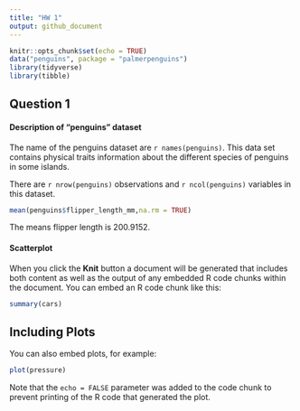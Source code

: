 ```yaml
---
title: "HW 1"
output: github_document
---
```


```r
knitr::opts_chunk$set(echo = TRUE)
data("penguins", package = "palmerpenguins")
library(tidyverse)
library(tibble)

```


## Question 1

#### Description of "penguins" dataset

The name of the penguins dataset are `r names(penguins)`.
This data set contains physical traits information about the different species of penguins in some islands. 


There are `r nrow(penguins)` observations and `r ncol(penguins)` variables in this dataset. 


```r
mean(penguins$flipper_length_mm,na.rm = TRUE)
```


The means flipper length is 200.9152.

#### Scatterplot


When you click the **Knit** button a document will be generated that includes both content as well as the output of any embedded R code chunks within the document. You can embed an R code chunk like this:

```r
summary(cars)
```

## Including Plots

You can also embed plots, for example:

```r
plot(pressure)
```

Note that the `echo = FALSE` parameter was added to the code chunk to prevent printing of the R code that generated the plot.
